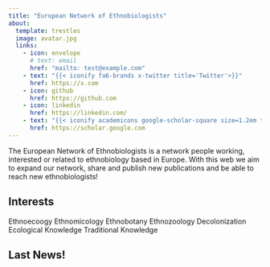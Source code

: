 ```yaml
---
title: "European Network of Ethnobiologists"
about:
  template: trestles
  image: avatar.jpg
  links:
    - icon: envelope
      # text: email
      href: "mailto: test@example.com"
    - text: "{{< iconify fa6-brands x-twitter title='Twitter'>}}"
      href: https://x.com
    - icon: github
      href: https://github.com
    - icon: linkedin
      href: https://linkedin.com/
    - text: "{{< iconify academicons google-scholar-square size=1.2em title='Scholar'>}}"
      href: https://scholar.google.com
---
```


The European Network of Ethnobiologists is a network people working, interested or related to ethnobiology based in Europe. With this web we aim to expand our network, share and publish new publications and be able to reach new ethnobiologists!

## Interests

Ethnoecoogy
Ethnomicology
Ethnobotany
Ethnozoology
Decolonization
Ecological Knowledge
Traditional Knowledge

## Last News!




